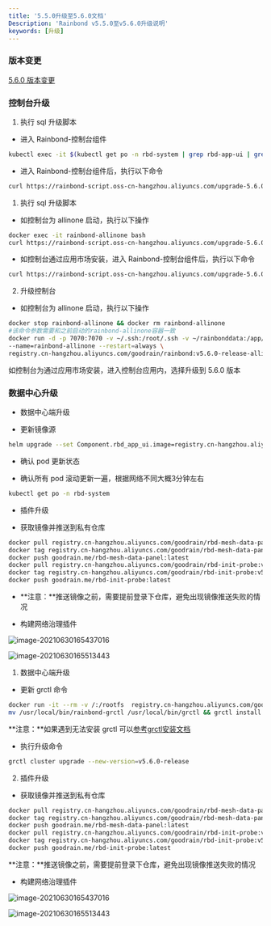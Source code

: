 ```yaml
---
title: '5.5.0升级至5.6.0文档'
Description: 'Rainbond v5.5.0至v5.6.0升级说明'
keywords: [升级]
---
```



### 版本变更

[5.6.0 版本变更](/community/change/5.6.0)

### 控制台升级

<Tabs groupId="upgrade">
  <TabItem value="helm" label="helm" default>

1. 执行 sql 升级脚本

- 进入 Rainbond-控制台组件

```bash
kubectl exec -it $(kubectl get po -n rbd-system | grep rbd-app-ui | grep Running | sed -n '1p' |awk '{print $1}' ) bash
```

- 进入 Rainbond-控制台组件后，执行以下命令

```bash
curl https://rainbond-script.oss-cn-hangzhou.aliyuncs.com/upgrade-5.6.0.sh | bash
```

  </TabItem>
  <TabItem value="Basic Edition" label="Basic Edition">

1. 执行 sql 升级脚本

- 如控制台为 allinone 启动，执行以下操作

```bash
docker exec -it rainbond-allinone bash
curl https://rainbond-script.oss-cn-hangzhou.aliyuncs.com/upgrade-5.6.0.sh | bash
```

- 如控制台通过应用市场安装，进入 Rainbond-控制台组件后，执行以下命令

```bash
curl https://rainbond-script.oss-cn-hangzhou.aliyuncs.com/upgrade-5.6.0.sh | bash
```

2. 升级控制台

- 如控制台为 allinone 启动，执行以下操作

```bash
docker stop rainbond-allinone && docker rm rainbond-allinone
#该命令参数需要和之前启动的rainbond-allinone容器一致
docker run -d -p 7070:7070 -v ~/.ssh:/root/.ssh -v ~/rainbonddata:/app/data \
--name=rainbond-allinone --restart=always \
registry.cn-hangzhou.aliyuncs.com/goodrain/rainbond:v5.6.0-release-allinone
```

如控制台为通过应用市场安装，进入控制台应用内，选择升级到 5.6.0 版本
</TabItem>
</Tabs>

###  数据中心升级

<Tabs groupId="upgrade">
  <TabItem value="helm" label="helm" default>

- 数据中心端升级

- 更新镜像源

```bash
helm upgrade --set Component.rbd_app_ui.image=registry.cn-hangzhou.aliyuncs.com/goodrain/rainbond:v5.6.0-release-allinone --set operator.image.tag=v2.3.0 --set Cluster.installVersion=v5.6.0-release rainbond rainbond/rainbond-cluster
```

- 确认 pod 更新状态

- 确认所有 pod 滚动更新一遍，根据网络不同大概3分钟左右

```bash
kubectl get po -n rbd-system 
```

- 插件升级

- 获取镜像并推送到私有仓库

```bash
docker pull registry.cn-hangzhou.aliyuncs.com/goodrain/rbd-mesh-data-panel:v5.6.0-release
docker tag registry.cn-hangzhou.aliyuncs.com/goodrain/rbd-mesh-data-panel:v5.6.0-release goodrain.me/rbd-mesh-data-panel:latest
docker push goodrain.me/rbd-mesh-data-panel:latest
docker pull registry.cn-hangzhou.aliyuncs.com/goodrain/rbd-init-probe:v5.6.0-release
docker tag registry.cn-hangzhou.aliyuncs.com/goodrain/rbd-init-probe:v5.6.0-release goodrain.me/rbd-init-probe:latest
docker push goodrain.me/rbd-init-probe:latest
```
- **注意：**推送镜像之前，需要提前登录下仓库，避免出现镜像推送失败的情况

- 构建网络治理插件

![image-20210630165437016](https://static.goodrain.com/docs/5.3/upgrade/5.3.1-upgrade-1)

![image-20210630165513443](https://static.goodrain.com/docs/5.3/upgrade/5.3.1-upgrade-2)

  </TabItem>

<TabItem value="Basic Edition" label="Basic Edition">

1. 数据中心端升级

- 更新 grctl 命令

```bash
docker run -it --rm -v /:/rootfs  registry.cn-hangzhou.aliyuncs.com/goodrain/rbd-grctl:v5.6.0-release copy
mv /usr/local/bin/rainbond-grctl /usr/local/bin/grctl && grctl install
```

**注意：**如果遇到无法安装 grctl 可以[参考grctl安装文档](/docs/ops-guide/tools/grctl/)

- 执行升级命令

```bash
grctl cluster upgrade --new-version=v5.6.0-release
```

2. 插件升级

- 获取镜像并推送到私有仓库

```bash
docker pull registry.cn-hangzhou.aliyuncs.com/goodrain/rbd-mesh-data-panel:v5.6.0-release
docker tag registry.cn-hangzhou.aliyuncs.com/goodrain/rbd-mesh-data-panel:v5.6.0-release goodrain.me/rbd-mesh-data-panel:latest
docker push goodrain.me/rbd-mesh-data-panel:latest
docker pull registry.cn-hangzhou.aliyuncs.com/goodrain/rbd-init-probe:v5.6.0-release
docker tag registry.cn-hangzhou.aliyuncs.com/goodrain/rbd-init-probe:v5.6.0-release goodrain.me/rbd-init-probe:latest
docker push goodrain.me/rbd-init-probe:latest
```

**注意：**推送镜像之前，需要提前登录下仓库，避免出现镜像推送失败的情况

- 构建网络治理插件

![image-20210630165437016](https://static.goodrain.com/docs/5.3/upgrade/5.3.1-upgrade-1)

![image-20210630165513443](https://static.goodrain.com/docs/5.3/upgrade/5.3.1-upgrade-2)

  </TabItem>
</Tabs>
      

